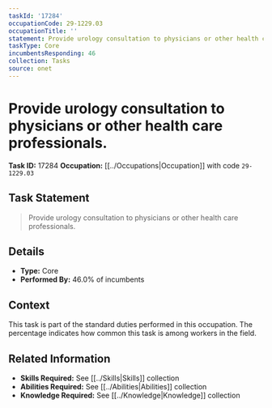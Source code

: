 ```yaml
---
taskId: '17284'
occupationCode: 29-1229.03
occupationTitle: ''
statement: Provide urology consultation to physicians or other health care professionals.
taskType: Core
incumbentsResponding: 46
collection: Tasks
source: onet
---
```

# Provide urology consultation to physicians or other health care professionals.

**Task ID:** 17284
**Occupation:** [[../Occupations|Occupation]] with code `29-1229.03`

## Task Statement

> Provide urology consultation to physicians or other health care professionals.

## Details

- **Type:** Core
- **Performed By:** 46.0% of incumbents

## Context

This task is part of the standard duties performed in this occupation. The percentage indicates how common this task is among workers in the field.

## Related Information

- **Skills Required:** See [[../Skills|Skills]] collection
- **Abilities Required:** See [[../Abilities|Abilities]] collection
- **Knowledge Required:** See [[../Knowledge|Knowledge]] collection
